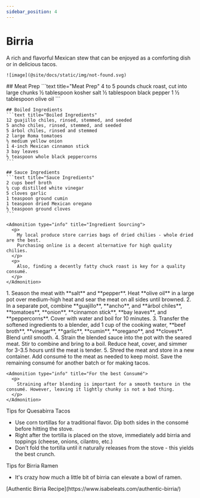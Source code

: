 ```yaml
---
sidebar_position: 4
---
```



# Birria

<Tabs>
  <TabItem value="photos" label="Photos" default>
    A rich and flavorful Mexican stew that can be enjoyed as a comforting dish or in delicious tacos.
    
    ![image](@site/docs/static/img/not-found.svg)
  </TabItem>

  <TabItem value="ingredients" label="Ingredients">
    ## Meat Prep
    ```text title="Meat Prep"
    4 to 5 pounds chuck roast, cut into large chunks
    ½ tablespoon kosher salt
    ½ tablespoon black pepper
    1 ½ tablespoon olive oil
    ```

    ## Boiled Ingredients
    ```text title="Boiled Ingredients"
    12 guajillo chiles, rinsed, stemmed, and seeded
    5 ancho chiles, rinsed, stemmed, and seeded
    5 árbol chiles, rinsed and stemmed
    2 large Roma tomatoes
    ½ medium yellow onion
    1 4-inch Mexican cinnamon stick
    3 bay leaves
    ½ teaspoon whole black peppercorns
    ```

    ## Sauce Ingredients
    ```text title="Sauce Ingredients"
    2 cups beef broth
    ¼ cup distilled white vinegar
    5 cloves garlic
    1 teaspoon ground cumin
    1 teaspoon dried Mexican oregano
    ½ teaspoon ground cloves
    ```

    <Admonition type="info" title="Ingredient Sourcing">
      <p>
        My local produce store carries bags of dried chilies - whole dried are the best. 
        Purchasing online is a decent alternative for high quality chilies.
      </p>
      <p>
        Also, finding a decently fatty chuck roast is key for a quality consumé. 
      </p>
    </Admonition>
  </TabItem>

  <TabItem value="instructions" label="Instructions">
    1. Season the meat with **salt** and **pepper**. Heat **olive oil** in a large pot over medium-high heat and sear the meat on all sides until browned.
    2. In a separate pot, combine **guajillo**, **ancho**, and **árbol chiles**, **tomatoes**, **onion**, **cinnamon stick**, **bay leaves**, and **peppercorns**. Cover with water and boil for 10 minutes.
    3. Transfer the softened ingredients to a blender, add 1 cup of the cooking water, **beef broth**, **vinegar**, **garlic**, **cumin**, **oregano**, and **cloves**. Blend until smooth.
    4. Strain the blended sauce into the pot with the seared meat. Stir to combine and bring to a boil. Reduce heat, cover, and simmer for 3-3.5 hours until the meat is tender.
    5. Shred the meat and store in a new container. Add consumé to the meat as needed to keep moist. Save the remaining consumé for another batch or for making tacos.

    <Admonition type="info" title="For the best Consumé">
      <p>
        Straining after blending is important for a smooth texture in the consumé. However, leaving it lightly chunky is not a bad thing.
      </p>
    </Admonition>
  </TabItem>

  <TabItem value="uses" label="Birria Uses">
    <p>Tips for Quesabirra Tacos</p>
    <ul>
      <li>Use corn tortillas for a traditional flavor. Dip both sides in the consomé before hitting the stove.</li>
      <li>Right after the tortilla is placed on the stove, immediately add birria and toppings (cheese, onions, cilantro, etc.)</li>
      <li>Don't fold the tortilla until it naturally releases from the stove - this yields the best crunch.</li>
    </ul>
    <p>Tips for Birria Ramen</p>
    <ul>
      <li>It's crazy how much a little bit of birria can elevate a bowl of ramen.</li>
    </ul>
  </TabItem>

  <TabItem value="references" label="References">
    [Authentic Birria Recipe](https://www.isabeleats.com/authentic-birria/)
  </TabItem>
</Tabs>
